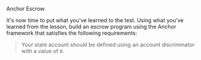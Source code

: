 
<ChallengeTitle>Anchor Escrow</ChallengeTitle>

It's now time to put what you've learned to the test. Using what you've learned from the lesson, build an escrow program using the Anchor framework that satisfies the following requirements:

> Your state account should be defined using an account discriminator with a value of `0`.

<RequirementList>
  <Requirement
    title="Challenge 1: Making an escrow offer"
    description="Your program should allow a maker to make an escrow offer. Define an instruction to do this using an instruction discriminator with value `0`."
  />

  <Requirement
    title="Challenge 2: Taking an escrow offer"
    description="Your program should allow a taker to take an escrow offer. Define an instruction to do this using an instruction discriminator value of `1`."
  />

  <Requirement
    title="Challenge 3: Canceling an escrow offer"
    description="Your program should allow the maker to cancel an escrow offer and return the escrowed fund. Make sure your instruction is defined with an instruction discriminator value of `2`."
  />
</RequirementList>
